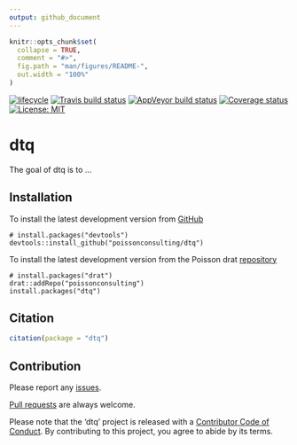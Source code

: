 ```yaml
---
output: github_document
---
```


<!-- README.md is generated from README.Rmd. Please edit that file -->

```r
knitr::opts_chunk$set(
  collapse = TRUE,
  comment = "#>",
  fig.path = "man/figures/README-",
  out.width = "100%"
)
```

[![lifecycle](https://img.shields.io/badge/lifecycle-experimental-orange.svg)](https://www.tidyverse.org/lifecycle/#experimental)
[![Travis build status](https://travis-ci.org/poissonconsulting/dtq.svg?branch=master)](https://travis-ci.org/poissonconsulting/dtq)
[![AppVeyor build status](https://ci.appveyor.com/api/projects/status/github/poissonconsulting/dtq?branch=master&svg=true)](https://ci.appveyor.com/project/poissonconsulting/dtq)
[![Coverage status](https://codecov.io/gh/poissonconsulting/dtq/branch/master/graph/badge.svg)](https://codecov.io/github/poissonconsulting/dtq?branch=master)
[![License: MIT](https://img.shields.io/badge/License-MIT-green.svg)](https://opensource.org/licenses/MIT)

# dtq

The goal of dtq is to ...

## Installation

To install the latest development version from [GitHub](https://github.com/poissonconsulting/dtq)
```
# install.packages("devtools")
devtools::install_github("poissonconsulting/dtq")
```

To install the latest development version from the Poisson drat [repository](https://github.com/poissonconsulting/drat)
```
# install.packages("drat")
drat::addRepo("poissonconsulting")
install.packages("dtq")
```

## Citation

```r
citation(package = "dtq")
```

## Contribution

Please report any [issues](https://github.com/poissonconsulting/dtq/issues).

[Pull requests](https://github.com/poissonconsulting/dtq/pulls) are always welcome.

Please note that the 'dtq' project is released with a [Contributor Code of Conduct](CODE_OF_CONDUCT.md). By contributing to this project, you agree to abide by its terms.
